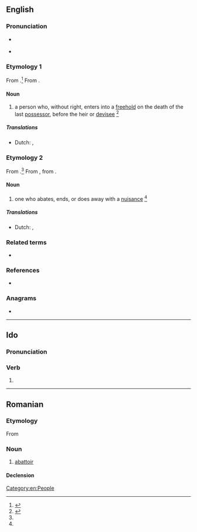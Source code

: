 ==English==

===Pronunciation===
* {{a|GenAm}} {{IPA|en|/əˈbeɪt.ə/|/əˈbeɪt.ɚ/}}
* {{rhymes|en|eɪtə(ɹ)|s=3}}

===Etymology 1===
From {{af|en|abate|-or|id2=agent noun|t1=to enter without right after the owner dies and before the heir takes over}}.<ref name=WID>{{R:MW3 1976}}</ref> From {{der|en|xno|-}}.

====Noun====
{{en-noun}}

# {{lb|en|law}} a person who, without right, enters into a [[freehold]] on the death of the last [[possessor]], before the heir or [[devisee]] {{defdate|Mid 16<sup>th</sup> century.}} <ref name=SOED>{{R:SOED5|page=2}}</ref>

=====Translations=====
{{trans-top}}
* Dutch: {{t+|nl|kraker|m}},
{{trans-mid}}
{{trans-bottom}}

===Etymology 2===
From {{af|en|abate|-or|id2=agent noun|t1=do away with}}.<ref name=WID/> From {{inh|en|enm|-}}, from {{der|en|fro|-}}.

====Noun====
{{en-noun}}

# {{lb|en|law}} one who abates, ends, or does away with a [[nuisance]] {{defdate|Late 16<sup>th</sup> century.}} <ref name=SOED/>

=====Translations=====
{{trans-top}}
* Dutch: {{t|nl|iemand die een ongerief uit de weg ruimt}},
{{trans-mid}}
{{trans-bottom}}

===Related terms===
* {{l|en|abatement}}

===References===
* {{R:Webster 1913}}
<references/>

===Anagrams===
* {{anagrams|en|a=aabort|Tabora|rabato|robata}}

[[Category:en:People]]

----

==Ido==

===Pronunciation===
{{io-IPA}}

===Verb===
{{head|io|verb form}}

# {{io-form of|abat}}

----

==Romanian==

===Etymology===
From {{bor|ro|fr|abattoir}}

===Noun===
{{ro-noun|n|abatoare}}

# [[abattoir]]

====Declension====
{{ro-noun-n|pl=abatoare}}